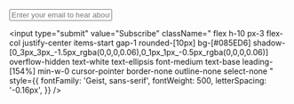 <div className="max-w-lg w-full">
<form
  action="https://buttondown.com/api/emails/embed-subscribe/zazu"
  method="post"
  target="popupwindow"
  onsubmit="window.open('https://newsletter.za-zu.com', 'popupwindow')"
  className="flex w-auto h-12 px-1 py-0 pl-3 items-center gap-1 flex-shrink-0 rounded-xl bg-white shadow-[0_0_0_1px_rgba(0,0,0,0.08),0_3px_3px_-1.5px_rgba(0,0,0,0.06),0_1px_1px_-0.5px_rgba(0,0,0,0.06)]"
>
  <input
    type="email"
    name="email"
    id="bd-email"
    placeholder="Enter your email to hear about every new post"
    className="
      flex-1
      overflow-hidden
      text-[#071530]/50
      text-ellipsis
      font-normal
      text-base
      leading-[154%]
      tracking-[-0.01em]
      font-[Geist]
      min-w-0
      truncate
      outline-none
      bg-transparent
      border-none
      p-0
    "
    style={{
      WebkitLineClamp: 1,
      display: '-webkit-box',
      WebkitBoxOrient: 'vertical',
      fontFamily: 'Geist, sans-serif',
      fontSize: '16px',
      fontWeight: 400,
      letterSpacing: '-0.16px',
      color: '#071530',
      lineHeight: '154%',
    }}
  />
  
  <input
    type="submit"
    value="Subscribe"
    className="
      flex
      h-10
      px-3
      flex-col
      justify-center
      items-start
      gap-1
      rounded-[10px]
      bg-[#085ED6]
      shadow-[0_3px_3px_-1.5px_rgba(0,0,0,0.06),0_1px_1px_-0.5px_rgba(0,0,0,0.06)]
      overflow-hidden
      text-white
      text-ellipsis
      font-medium
      text-base
      leading-[154%]
      min-w-0
      cursor-pointer
      border-none
      outline-none
      select-none
    "
    style={{
      fontFamily: 'Geist, sans-serif',
      fontWeight: 500,
      letterSpacing: '-0.16px',
    }}
  />
</form>
</div>